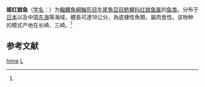 {{Speciesbox 
| genus = Lepidotrigla
| species = hime
| status = NE
| status_system = IUCN3.1
| authority = Matsubara et Hiyama, 1932<ref name='id8518'>{{cite web| url =http://www.bioinfo.cn/db05/BjdwSpecies.php?action=view&id=8518| title =姬红娘鱼| work =中国动物物种编目数据库| publisher =中国科学院微生物研究所| author =中国科学院动物研究所| accessdate =2009-04-16| deadurl =yes| archiveurl =https://web.archive.org/web/20160305041845/http://www.bioinfo.cn/db05/BjdwSpecies.php?action=view&id=8518| archivedate =2016-03-05}}</ref>
| synonyms = 
}}

'''姬红娘鱼'''（[[学名|学名]]：{{lang|la|''Lepidotrigla hime''}}）为[[輻鰭魚綱|輻鰭魚綱]][[鮋形目|鮋形目]][[牛尾魚亞目|牛尾魚亞目]][[鲂鮄科|鲂鮄科]][[红娘鱼属|红娘鱼属]]的[[鱼类|鱼类]]。分布于[[日本|日本]]以及中国[[东海|东海]]等海域，體長可達18公分，為底棲性魚類，屬肉食性。该物种的模式产地在长崎、三崎。<ref name='id8518'/>

== 参考文献 ==
{{reflist}}

{{Taxonbar|from=Q2346439}}

[[Category:红娘鱼属|hime]]
[[Category:1932年描述的魚類|L]]